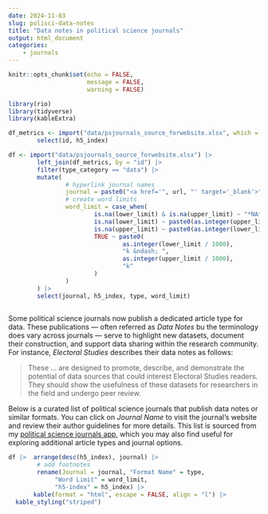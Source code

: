 ```yaml
---
date: 2024-11-03
slug: polisci-data-notes
title: "Data notes in political science journals"
output: html_document
categories:
    - journals
---
```



```r

knitr::opts_chunk$set(echo = FALSE,
                      message = FALSE,
                      warning = FALSE)

library(rio)
library(tidyverse)
library(kableExtra)

df_metrics <- import("data/psjournals_source_forwebsite.xlsx", which = "journal_metrics") |>
        select(id, h5_index)

df <- import("data/psjournals_source_forwebsite.xlsx") |>
        left_join(df_metrics, by = "id") |>
        filter(type_category == "data") |>
        mutate( 
                # hyperlink journal names
                journal = paste0("<a href='", url, "' target='_blank'>", journal, "</a>"),
                # create word limits
                word_limit = case_when(
                        is.na(lower_limit) & is.na(upper_limit) ~ "*NA*",
                        is.na(lower_limit) ~ paste0(as.integer(upper_limit / 1000), "k"),
                        is.na(upper_limit) ~ paste0(as.integer(lower_limit / 1000), "k"),
                        TRUE ~ paste0(
                                as.integer(lower_limit / 1000),
                                "k &ndash; ",
                                as.integer(upper_limit / 1000),
                                "k"
                        )
                )
        ) |>
        select(journal, h5_index, type, word_limit)
        
```

Some political science journals now publish a dedicated article type for data. These publications --- often referred as *Data Notes* bu the terminology does vary across journals --- serve to highlight new datasets, document their construction, and support data sharing within the research community. For instance, *Electoral Studies* describes their data notes as follows:

> These ... are designed to promote, describe, and demonstrate the potential of data sources that could interest Electoral Studies readers. They should show the usefulness of these datasets for researchers in the field and undergo peer review.

Below is a curated list of political science journals that publish data notes or similar formats. You can click on *Journal Name* to visit the journal’s website and review their author guidelines for more details. This list is sourced from my [political science journals app](https://resulumit.shinyapps.io/psjournals/), which you may also find useful for exploring additional article types and journal options.


```r
df |>  arrange(desc(h5_index), journal) |>
        # add footnotes
        rename(Journal = journal, "Format Name" = type,
             "Word Limit" = word_limit,
             "h5-index" = h5_index) |>
       kable(format = "html", escape = FALSE, align = "l") |>
  kable_styling("striped")

```
